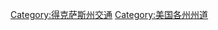 {{Commonscat|State highways in Texas}}
{{catmore}}
{{US state highway categories}}

[[Category:得克萨斯州交通|Category:得克萨斯州交通]]
[[Category:美国各州州道|Category:美国各州州道]]